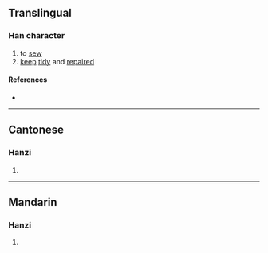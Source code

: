 {{character info/new}}
==Translingual==

===Han character===
{{Han char|rn=66|rad=攴|as=11|sn=15|four=28940|canj=XYDOK,YDOK|ids=⿰⿳⺊冖釆攵}}

# to [[sew]]
# [[keep]] [[tidy]] and [[repair]]ed

====References====
* {{Han ref|kx=0475.050|dkj=13366|dj=0829.090|hdz=21473.110|uh=6579|ud=25977|bh=E5BF|bd=58815}}

----

==Cantonese==

===Hanzi===
{{yue-hanzi|jyut=[[liu4]]|y=liu4}}

# {{defn|lang=yue|sort=攴11}}

----

==Mandarin==

===Hanzi===
{{cmn-hanzi|pin=[[liáo]] ([[liao2]])|wg=liao<sup>2</sup>}}

# {{defn|lang=cmn|sort=攴11}}